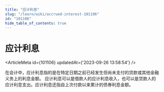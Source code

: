 ```yaml
---
title: "应计利息"
slug: "/learn/wiki/accrued-interest-101106"
id: "101106"
hide_table_of_contents: true
---
```



# 应计利息

<ArticleMeta id={101106} updatedAt={'2023-09-26 13:58:54'} />
<div className='border-solid border-b border-t-0 my-4 border-[var(--ifm-color-gray-300)]' />

在会计中，应计利息指的是在特定日期之前已经发生但尚未支付的贷款或其他金融义务上的利息金额。 应计利息可以是借款人的应计利息收入，也可以是贷款人的应计利息支出。应计利息还指自上次付款以来累计的债券利息金额。
